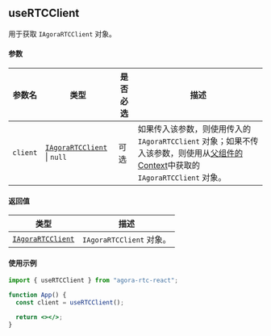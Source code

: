 ## useRTCClient

用于获取 `IAgoraRTCClient` 对象。

#### 参数

| 参数名   | 类型                                                                                                                                                           | 是否必选 | 描述                                                                                                                                                                                                                 |
| -------- | -------------------------------------------------------------------------------------------------------------------------------------------------------------- | -------- | -------------------------------------------------------------------------------------------------------------------------------------------------------------------------------------------------------------------- |
| `client` | [`IAgoraRTCClient`](https://docportal.shengwang.cn/cn/live-streaming-premium-4.x/API%20Reference/web_ng/interfaces/iagorartcclient.html) &VerticalLine; `null` | 可选     | 如果传入该参数，则使用传入的 `IAgoraRTCClient` 对象；如果不传入该参数，则使用从[父组件的 Context](https://doc.shengwang.cn/api-ref/rtc/react/react-sdk/components#agorartcprovider)中获取的 `IAgoraRTCClient` 对象。 |

#### 返回值

| 类型                                                                                                                                     | 描述                     |
| ---------------------------------------------------------------------------------------------------------------------------------------- | ------------------------ |
| [`IAgoraRTCClient`](https://docportal.shengwang.cn/cn/live-streaming-premium-4.x/API%20Reference/web_ng/interfaces/iagorartcclient.html) | `IAgoraRTCClient` 对象。 |

#### 使用示例

```jsx
import { useRTCClient } from "agora-rtc-react";

function App() {
  const client = useRTCClient();

  return <></>;
}
```
